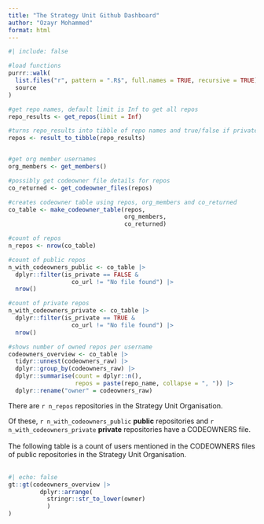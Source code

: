 ```yaml
---
title: "The Strategy Unit Github Dashboard"
author: "Ozayr Mohammed"
format: html
---
```


```r
#| include: false

#load functions
purrr::walk(
  list.files("r", pattern = ".R$", full.names = TRUE, recursive = TRUE),
  source
)

#get repo names, default limit is Inf to get all repos
repo_results <- get_repos(limit = Inf)

#turns repo_results into tibble of repo names and true/false if private
repos <- result_to_tibble(repo_results)


#get org member usernames
org_members <- get_members()

#possibly get codeowner file details for repos
co_returned <- get_codeowner_files(repos)

#creates codeowner table using repos, org_members and co_returned
co_table <- make_codeowner_table(repos, 
                                 org_members,
                                 co_returned)

#count of repos
n_repos <- nrow(co_table)

#count of public repos
n_with_codeowners_public <- co_table |> 
  dplyr::filter(is_private == FALSE &
                  co_url != "No file found") |> 
  nrow()

#count of private repos
n_with_codeowners_private <- co_table |> 
  dplyr::filter(is_private == TRUE &
                  co_url != "No file found") |> 
  nrow()

#shows number of owned repos per username
codeowners_overview <- co_table |> 
  tidyr::unnest(codeowners_raw) |> 
  dplyr::group_by(codeowners_raw) |> 
  dplyr::summarise(count = dplyr::n(),
                   repos = paste(repo_name, collapse = ", ")) |> 
  dplyr::rename("owner" = codeowners_raw)

```

There are `r n_repos` repositories in the Strategy Unit Organisation.\

Of these, `r n_with_codeowners_public` **public** repositories and `r n_with_codeowners_private` **private** repositories have a CODEOWNERS file.\
\
The following table is a count of users mentioned in the CODEOWNERS files of public repositories in the Strategy Unit Organisation.\
\

```r
#| echo: false
gt::gt(codeowners_overview |> 
         dplyr::arrange(
           stringr::str_to_lower(owner)
           )
)
```
